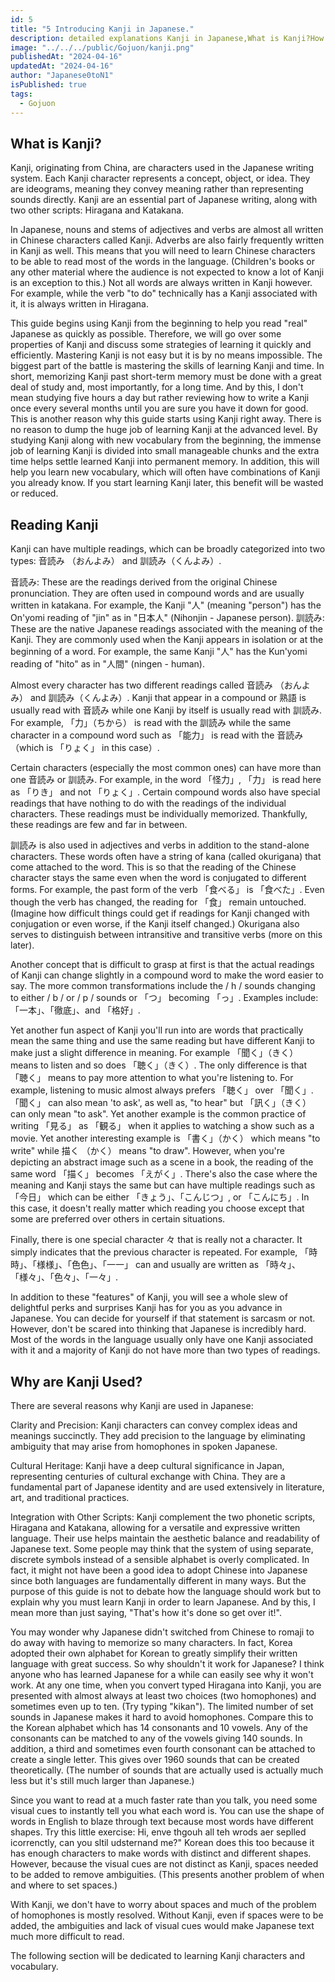 ```yaml
---
id: 5
title: "5 Introducing Kanji in Japanese."
description: detailed explanations Kanji in Japanese,What is Kanji?How to read Kanji and why are Kanji Used in Janpanese.
image: "../../../public/Gojuon/kanji.png"
publishedAt: "2024-04-16"
updatedAt: "2024-04-16"
author: "Japanese0toN1"
isPublished: true
tags:
  - Gojuon
---
```


## What is Kanji?

Kanji, originating from China, are characters used in the Japanese writing system. Each Kanji character represents a concept, object, or idea. They are ideograms, meaning they convey meaning rather than representing sounds directly. Kanji are an essential part of Japanese writing, along with two other scripts: Hiragana and Katakana.

In Japanese, nouns and stems of adjectives and verbs are almost all written in Chinese characters called Kanji. Adverbs are also fairly frequently written in Kanji as well. This means that you will need to learn Chinese characters to be able to read most of the words in the language. (Children's books or any other material where the audience is not expected to know a lot of Kanji is an exception to this.) Not all words are always written in Kanji however. For example, while the verb "to do" technically has a Kanji associated with it, it is always written in Hiragana.

This guide begins using Kanji from the beginning to help you read "real" Japanese as quickly as possible. Therefore, we will go over some properties of Kanji and discuss some strategies of learning it quickly and efficiently. Mastering Kanji is not easy but it is by no means impossible. The biggest part of the battle is mastering the skills of learning Kanji and time. In short, memorizing Kanji past short-term memory must be done with a great deal of study and, most importantly, for a long time. And by this, I don't mean studying five hours a day but rather reviewing how to write a Kanji once every several months until you are sure you have it down for good. This is another reason why this guide starts using Kanji right away. There is no reason to dump the huge job of learning Kanji at the advanced level. By studying Kanji along with new vocabulary from the beginning, the immense job of learning Kanji is divided into small manageable chunks and the extra time helps settle learned Kanji into permanent memory. In addition, this will help you learn new vocabulary, which will often have combinations of Kanji you already know. If you start learning Kanji later, this benefit will be wasted or reduced.

## Reading Kanji

Kanji can have multiple readings, which can be broadly categorized into two types: 音読み （おんよみ） and 訓読み（くんよみ）.

音読み: These are the readings derived from the original Chinese pronunciation. They are often used in compound words and are usually written in katakana. For example, the Kanji "人" (meaning "person") has the On'yomi reading of "jin" as in "日本人" (Nihonjin - Japanese person).
訓読み: These are the native Japanese readings associated with the meaning of the Kanji. They are commonly used when the Kanji appears in isolation or at the beginning of a word. For example, the same Kanji "人" has the Kun'yomi reading of "hito" as in "人間" (ningen - human).

Almost every character has two different readings called 音読み （おんよみ） and 訓読み（くんよみ）. Kanji that appear in a compound or 熟語 is usually read with 音読み while one Kanji by itself is usually read with 訓読み. For example, 「力」（ちから） is read with the 訓読み while the same character in a compound word such as 「能力」 is read with the 音読み （which is 「りょく」 in this case）.

<div className="col-span-7 col-start-4 h-auto w-full">
  <Myadtext />
</div>

Certain characters (especially the most common ones) can have more than one 音読み or 訓読み. For example, in the word 「怪力」, 「力」 is read here as 「りき」 and not 「りょく」. Certain compound words also have special readings that have nothing to do with the readings of the individual characters. These readings must be individually memorized. Thankfully, these readings are few and far in between.

訓読み is also used in adjectives and verbs in addition to the stand-alone characters. These words often have a string of kana (called okurigana) that come attached to the word. This is so that the reading of the Chinese character stays the same even when the word is conjugated to different forms. For example, the past form of the verb 「食べる」 is 「食べた」. Even though the verb has changed, the reading for 「食」 remain untouched. (Imagine how difficult things could get if readings for Kanji changed with conjugation or even worse, if the Kanji itself changed.) Okurigana also serves to distinguish between intransitive and transitive verbs (more on this later).

Another concept that is difficult to grasp at first is that the actual readings of Kanji can change slightly in a compound word to make the word easier to say. The more common transformations include the / h / sounds changing to either / b / or / p / sounds or 「つ」 becoming 「っ」. Examples include: 「一本」、「徹底」、and 「格好」.

Yet another fun aspect of Kanji you'll run into are words that practically mean the same thing and use the same reading but have different Kanji to make just a slight difference in meaning. For example 「聞く」（きく） means to listen and so does 「聴く」（きく）. The only difference is that 「聴く」 means to pay more attention to what you're listening to. For example, listening to music almost always prefers 「聴く」 over 「聞く」. 「聞く」 can also mean 'to ask', as well as, "to hear" but 「訊く」（きく） can only mean "to ask". Yet another example is the common practice of writing 「見る」 as 「観る」 when it applies to watching a show such as a movie. Yet another interesting example is 「書く」（かく） which means "to write" while 描く （かく） means "to draw". However, when you're depicting an abstract image such as a scene in a book, the reading of the same word 「描く」 becomes 「えがく」. There's also the case where the meaning and Kanji stays the same but can have multiple readings such as 「今日」 which can be either 「きょう」、「こんじつ」, or 「こんにち」. In this case, it doesn't really matter which reading you choose except that some are preferred over others in certain situations.

Finally, there is one special character 々 that is really not a character. It simply indicates that the previous character is repeated. For example, 「時時」、「様様」、「色色」、「一一」 can and usually are written as 「時々」、「様々」、「色々」、「一々」.

In addition to these "features" of Kanji, you will see a whole slew of delightful perks and surprises Kanji has for you as you advance in Japanese. You can decide for yourself if that statement is sarcasm or not. However, don't be scared into thinking that Japanese is incredibly hard. Most of the words in the language usually only have one Kanji associated with it and a majority of Kanji do not have more than two types of readings.

## Why are Kanji Used?

There are several reasons why Kanji are used in Japanese:

Clarity and Precision: Kanji characters can convey complex ideas and meanings succinctly. They add precision to the language by eliminating ambiguity that may arise from homophones in spoken Japanese.

Cultural Heritage: Kanji have a deep cultural significance in Japan, representing centuries of cultural exchange with China. They are a fundamental part of Japanese identity and are used extensively in literature, art, and traditional practices.

Integration with Other Scripts: Kanji complement the two phonetic scripts, Hiragana and Katakana, allowing for a versatile and expressive written language. Their use helps maintain the aesthetic balance and readability of Japanese text.
Some people may think that the system of using separate, discrete symbols instead of a sensible alphabet is overly complicated. In fact, it might not have been a good idea to adopt Chinese into Japanese since both languages are fundamentally different in many ways. But the purpose of this guide is not to debate how the language should work but to explain why you must learn Kanji in order to learn Japanese. And by this, I mean more than just saying, "That's how it's done so get over it!".

You may wonder why Japanese didn't switched from Chinese to romaji to do away with having to memorize so many characters. In fact, Korea adopted their own alphabet for Korean to greatly simplify their written language with great success. So why shouldn't it work for Japanese? I think anyone who has learned Japanese for a while can easily see why it won't work. At any one time, when you convert typed Hiragana into Kanji, you are presented with almost always at least two choices (two homophones) and sometimes even up to ten. (Try typing "kikan"). The limited number of set sounds in Japanese makes it hard to avoid homophones. Compare this to the Korean alphabet which has 14 consonants and 10 vowels. Any of the consonants can be matched to any of the vowels giving 140 sounds. In addition, a third and sometimes even fourth consonant can be attached to create a single letter. This gives over 1960 sounds that can be created theoretically. (The number of sounds that are actually used is actually much less but it's still much larger than Japanese.)

Since you want to read at a much faster rate than you talk, you need some visual cues to instantly tell you what each word is. You can use the shape of words in English to blaze through text because most words have different shapes. Try this little exercise: Hi, enve thgouh all teh wrods aer seplled icorrenctly, can you sltil udsternand me?" Korean does this too because it has enough characters to make words with distinct and different shapes. However, because the visual cues are not distinct as Kanji, spaces needed to be added to remove ambiguities. (This presents another problem of when and where to set spaces.)

With Kanji, we don't have to worry about spaces and much of the problem of homophones is mostly resolved. Without Kanji, even if spaces were to be added, the ambiguities and lack of visual cues would make Japanese text much more difficult to read.

The following section will be dedicated to learning Kanji characters and vocabulary.
